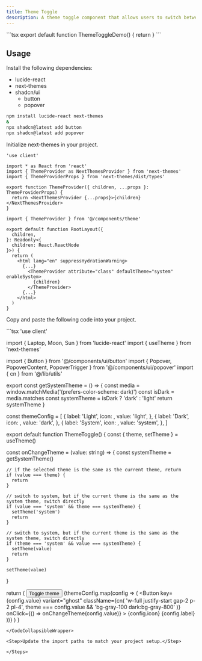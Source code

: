 ```yaml
---
title: Theme Toggle
description: A theme toggle component that allows users to switch between light and dark themes.
---
```


<ComponentPreview>
  <ComponentPreviewContent name="ThemeToggle" />
  <ComponentPreviewCode>
```tsx
export default function ThemeToggleDemo() {
  return <ThemeToggle />
}
```
  </ComponentPreviewCode>
</ComponentPreview>

## Usage

<Steps>

<Step>Install the following dependencies:</Step>

- lucide-react
- next-themes
- shadcn/ui
  - button
  - popover

```bash
npm install lucide-react next-themes
&
npx shadcn@latest add button
npx shadcn@latest add popover
```

<Step>Initialize next-themes in your project.</Step>

```tsx title="theme-provider"
'use client'

import * as React from 'react'
import { ThemeProvider as NextThemesProvider } from 'next-themes'
import { ThemeProviderProps } from 'next-themes/dist/types'

export function ThemeProvider({ children, ...props }: ThemeProviderProps) {
  return <NextThemesProvider {...props}>{children}</NextThemesProvider>
}
```

```tsx title="layout.tsx"
import { ThemeProvider } from '@/components/theme'

export default function RootLayout({
  children,
}: Readonly<{
  children: React.ReactNode
}>) {
  return (
    <html lang="en" suppressHydrationWarning>
      {...}
        <ThemeProvider attribute="class" defaultTheme="system" enableSystem>
          {children}
        </ThemeProvider>
      {...}
    </html>
  )
}
```

<Step>Copy and paste the following code into your project.</Step>

<CodeCollapsibleWrapper>
```tsx
'use client'

import { Laptop, Moon, Sun } from 'lucide-react'
import { useTheme } from 'next-themes'

import { Button } from '@/components/ui/button'
import { Popover, PopoverContent, PopoverTrigger } from '@/components/ui/popover'
import { cn } from '@/lib/utils'

export const getSystemTheme = () => {
  const media = window.matchMedia('(prefers-color-scheme: dark)')
  const isDark = media.matches
  const systemTheme = isDark ? 'dark' : 'light'
  return systemTheme
}

const themeConfig = [
  {
    label: 'Light',
    icon: <Sun className="h-4 w-4" />,
    value: 'light',
  },
  {
    label: 'Dark',
    icon: <Moon className="h-4 w-4" />,
    value: 'dark',
  },
  {
    label: 'System',
    icon: <Laptop className="h-4 w-4" />,
    value: 'system',
  },
]

export default function ThemeToggle() {
  const { theme, setTheme } = useTheme()

  const onChangeTheme = (value: string) => {
    const systemTheme = getSystemTheme()

    // if the selected theme is the same as the current theme, return
    if (value === theme) {
      return
    }

    // switch to system, but if the current theme is the same as the system theme, switch directly
    if (value === 'system' && theme === systemTheme) {
      setTheme('system')
      return
    }

    // switch to system, but if the current theme is the same as the system theme, switch directly
    if (theme === 'system' && value === systemTheme) {
      setTheme(value)
      return
    }

    setTheme(value)
  }

  return (
    <Popover>
      <PopoverTrigger asChild>
        <Button variant="ghost" size="sm" className="h-10 w-10 p-0">
          <Sun className="rotate-0 scale-100 transition-all dark:-rotate-90 dark:scale-0" />
          <Moon className="absolute rotate-90 scale-0 transition-all dark:rotate-0 dark:scale-100" />
          <span className="sr-only">Toggle theme</span>
        </Button>
      </PopoverTrigger>
      <PopoverContent className="flex w-[150px] flex-col gap-1 p-1" align="end">
        {themeConfig.map(config => (
          <Button
            key={config.value}
            variant="ghost"
            className={cn(
              'w-full justify-start gap-2 p-2 pl-4',
              theme === config.value && 'bg-gray-100 dark:bg-gray-800'
            )}
            onClick={() => onChangeTheme(config.value)}
          >
            {config.icon}
            {config.label}
          </Button>
        ))}
      </PopoverContent>
    </Popover>
  )
}
```
</CodeCollapsibleWrapper>

<Step>Update the import paths to match your project setup.</Step>

</Steps>
